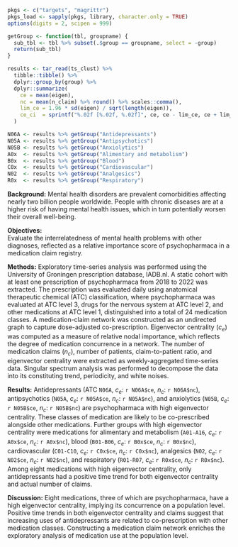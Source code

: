 ```r

pkgs <- c("targets", "magrittr")
pkgs_load <- sapply(pkgs, library, character.only = TRUE)
options(digits = 2, scipen = 999)

getGroup <- function(tbl, groupname) {
  sub_tbl <- tbl %>% subset(.$group == groupname, select = -group)
  return(sub_tbl)
}

results <- tar_read(ts_clust) %>%
  tibble::tibble() %>%
  dplyr::group_by(group) %>%
  dplyr::summarize(
    ce = mean(eigen),
    nc = mean(n_claim) %>% round() %>% scales::comma(),
    lim_ce = 1.96 * sd(eigen) / sqrt(length(eigen)),
    ce_ci  = sprintf("%.02f [%.02f, %.02f]", ce, ce - lim_ce, ce + lim_ce)
  )

N06A <- results %>% getGroup("Antidepressants")
N05A <- results %>% getGroup("Antipsychotics")
N05B <- results %>% getGroup("Anxiolytics")
A0x  <- results %>% getGroup("Alimentary and metabolism")
B0x  <- results %>% getGroup("Blood")
C0x  <- results %>% getGroup("Cardiovascular")
N02  <- results %>% getGroup("Analgesics")
R0x  <- results %>% getGroup("Respiratory")

```

**Background:**
Mental health disorders are prevalent comorbidities affecting nearly two billion people worldwide. People with chronic diseases are at a higher risk of having mental health issues, which in turn potentially worsen their overall well-being.

**Objectives:**  
Evaluate the interrelatedness of mental health problems with other diagnoses, reflected as a relative importance score of psychopharmaca in a medication claim registry.

**Methods:**
Exploratory time-series analysis was performed using the University of Groningen prescription database, IADB.nl. A static cohort with at least one prescription of psychopharmaca from 2018 to 2022 was extracted. The prescription was evaluated daily using anatomical therapeutic chemical (ATC) classification, where psychopharmaca was evaluated at ATC level 3, drugs for the nervous system at ATC level 2, and other medications at ATC level 1, distinguished into a total of 24 medication classes. A medication-claim network was constructed as an undirected graph to capture dose-adjusted co-prescription. Eigenvector centrality ($c_e$) was computed as a measure of relative nodal importance, which reflects the degree of medication concurrence in a network. The number of medication claims ($n_c$), number of patients, claim-to-patient ratio, and eigenvector centrality were extracted as weekly-aggregated time-series data. Singular spectrum analysis was performed to decompose the data into its constituting trend, periodicity, and white noises.

**Results:**
Antidepressants (ATC `N06A`, $c_e$: `r N06A$ce`, $n_c$: `r N06A$nc`), antipsychotics (`N05A`, $c_e$: `r N05A$ce`, $n_c$: `r N05A$nc`), and anxiolytics (`N05B`, $c_e$: `r N05B$ce`, $n_c$: `r N05B$nc`) are psychopharmaca with high eigenvector centrality. These classes of medication are likely to be co-prescribed alongside other medications. Further groups with high eigenvector centrality were medications for alimentary and metabolism (`A01-A16`, $c_e$: `r A0x$ce`, $n_c$: `r A0x$nc`), blood (`B01-B06`, $c_e$: `r B0x$ce`, $n_c$: `r B0x$nc`), cardiovascular (`C01-C10`, $c_e$: `r C0x$ce`, $n_c$: `r C0x$nc`), analgesics (`N02`, $c_e$: `r N02$ce`, $n_c$: `r N02$nc`), and respiratory (`R01-R07`, $c_e$: `r R0x$ce`, $n_c$: `r R0x$nc`). Among eight medications with high eigenvector centrality, only antidepressants had a positive time trend for both eigenvector centrality and actual number of claims.

**Discussion:**
Eight medications, three of which are psychopharmaca, have a high eigenvector centrality, implying its concurrence on a population level. Positive time trends in both eigenvector centrality and claims suggest that increasing uses of antidepressants are related to co-prescription with other medication classes. Constructing a medication claim network enriches the exploratory analysis of medication use at the population level.

